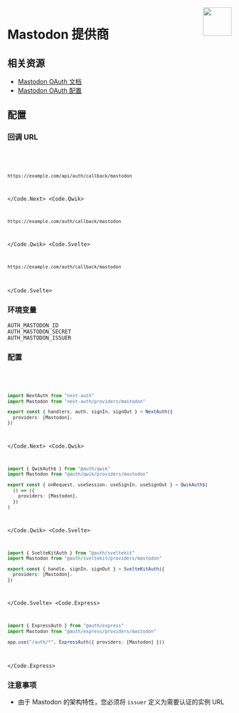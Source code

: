 
<img align="right" src="/img/providers/mastodon.svg" height="64" width="64" />

# Mastodon 提供商

## 相关资源

- [Mastodon OAuth 文档](https://docs.joinmastodon.org/client/token/)
- [Mastodon OAuth 配置](https://mastodon.social/settings/applications)

## 配置

### 回调 URL

<Code>
  <Code.Next>

```bash
https://example.com/api/auth/callback/mastodon
```

  </Code.Next>
  <Code.Qwik>

```bash
https://example.com/auth/callback/mastodon
```

  </Code.Qwik>
  <Code.Svelte>

```bash
https://example.com/auth/callback/mastodon
```

  </Code.Svelte>
</Code>

### 环境变量

```
AUTH_MASTODON_ID
AUTH_MASTODON_SECRET
AUTH_MASTODON_ISSUER
```

### 配置

<Code>
  <Code.Next>

```ts filename="/auth.ts"
import NextAuth from "next-auth"
import Mastodon from "next-auth/providers/mastodon"

export const { handlers, auth, signIn, signOut } = NextAuth({
  providers: [Mastodon],
})
```

  </Code.Next>
  <Code.Qwik>
  
```ts filename="/src/routes/plugin@auth.ts"
import { QwikAuth$ } from "@auth/qwik"
import Mastodon from "@auth/qwik/providers/mastodon"

export const { onRequest, useSession, useSignIn, useSignOut } = QwikAuth$(
  () => ({
    providers: [Mastodon],
  })
)
```

  </Code.Qwik>
  <Code.Svelte>

```ts filename="/src/auth.ts"
import { SvelteKitAuth } from "@auth/sveltekit"
import Mastodon from "@auth/sveltekit/providers/mastodon"

export const { handle, signIn, signOut } = SvelteKitAuth({
  providers: [Mastodon],
})
```

  </Code.Svelte>
  <Code.Express>

```ts filename="/src/app.ts"
import { ExpressAuth } from "@auth/express"
import Mastodon from "@auth/express/providers/mastodon"

app.use("/auth/*", ExpressAuth({ providers: [Mastodon] }))
```

  </Code.Express>
</Code>

### 注意事项

- 由于 Mastodon 的架构特性，您必须将 `issuer` 定义为需要认证的实例 URL
